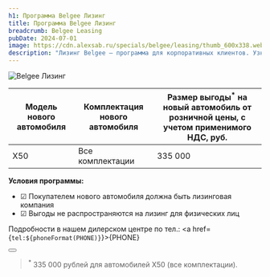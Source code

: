 ```yaml
---
h1: Программа Belgee Лизинг
title: Программа Belgee Лизинг
breadcrumb: Belgee Leasing
pubDate: 2024-07-01
image: https://cdn.alexsab.ru/specials/belgee/leasing/thumb_600x338.webp
description: "Лизинг Belgee — программа для корпоративных клиентов. Узнайте об условиях сотрудничества по программе Лизинг Belgee."
---
```



<picture>
	<source media="(min-width: 942px)" srcset="https://cdn.alexsab.ru/specials/belgee/leasing/banner_1920x1080.webp" />
	<source media="(min-width: 320px)" srcset="https://cdn.alexsab.ru/specials/belgee/leasing/banner_1080x720.webp" />
	<img src="https://cdn.alexsab.ru/specials/belgee/leasing/banner_1920x1080.webp" class="w-full mb-10" alt="Belgee Лизинг" />
</picture>

<div class="overflow-auto min-w-full my-14"> 
	<table>
		<thead>
			<tr>
				<th>Модель нового автомобиля</th>
				<th>Комплектация нового автомобиля</th>
				<th>Размер выгоды<sup>*</sup> на новый автомобиль от розничной цены, с учетом применимого НДС, руб.</th>
			</tr>
		</thead>
		<tbody>
			<tr>
			<td>X50</td>
			<td>Все комплектации</td>
			<td>335 000</td>
			</tr>
		</tbody>
	</table>
</div>

**Условия программы:** 

- ☑ Покупателем нового автомобиля должна быть лизинговая компания 
- ☑ Выгоды не распространяются на лизинг для физических лиц

Подробности в нашем дилерском центре по тел.: <a href={`tel:${phoneFormat(PHONE)}`}>{PHONE}</a>

<div class="flex justify-center mt-10 mb-5">
	<Button 
		classes="popup-link block !px-4 xl:!px-8 !py-2 xl:!py-3 !text-white !no-underline" 
		url="#common-modal" 
		title="Получить предложение"
		dataTitle="Программа Belgee Лизинг"
		dataFormName="Программа Belgee Лизинг"
	/>
</div>

> <sup>*</sup> 335 000 рублей для автомобилей X50 (все комплектации).